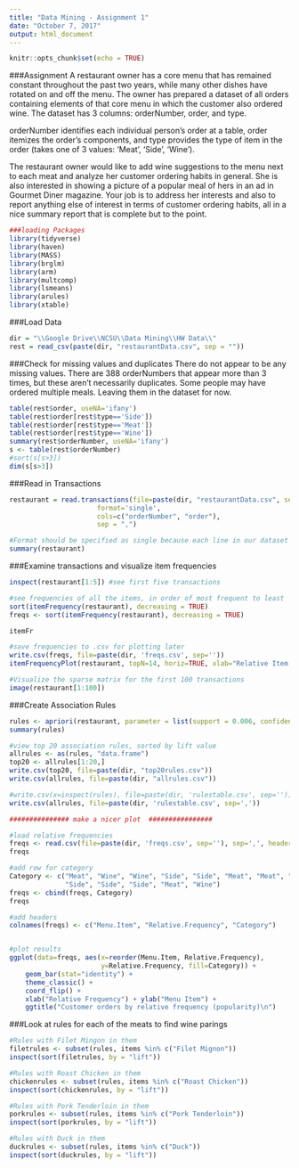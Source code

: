 ---
title: "Data Mining - Assignment 1"
date: "October 7, 2017"
output: html_document
---

```{r setup, include=FALSE}
knitr::opts_chunk$set(echo = TRUE)
```

###Assignment
A restaurant owner has a core menu that has remained constant throughout the past two years, while many
other dishes have rotated on and off the menu. The owner has prepared a dataset of all orders containing
elements of that core menu in which the customer also ordered wine. The dataset has 3 columns: orderNumber, order, and type.

orderNumber identifies each individual person's order at a table, order itemizes the order's components, and type provides the type of item in the order (takes one of 3 values: 'Meat', 'Side', 'Wine').

The restaurant owner would like to add wine suggestions to the menu next to each meat and analyze her
customer ordering habits in general. She is also interested in showing a picture of a popular meal of hers in an ad in Gourmet Diner magazine. Your job is to address her interests and also to report anything else of interest in terms of customer ordering habits, all in a nice summary report that is complete but to the point.


```{r, include=F}
###loading Packages
library(tidyverse)
library(haven)
library(MASS)
library(brglm)
library(arm)
library(multcomp)
library(lsmeans)
library(arules)
library(xtable)
```

###Load Data
```{r}
dir = "\\Google Drive\\NCSU\\Data Mining\\HW Data\\"
rest = read_csv(paste(dir, "restaurantData.csv", sep = ""))
```

###Check for missing values and duplicates
There do not appear to be any missing values.
There are 388 orderNumbers that appear more than 3 times, but these aren't necessarily duplicates. Some people may have ordered multiple meals. Leaving them in the dataset for now.
```{r}
table(rest$order, useNA='ifany')
table(rest$order[rest$type=='Side'])
table(rest$order[rest$type=='Meat'])
table(rest$order[rest$type=='Wine'])
summary(rest$orderNumber, useNA='ifany')
s <- table(rest$orderNumber)
#sort(s[s>3])
dim(s[s>3])
```

###Read in Transactions
```{r, include=F}
restaurant = read.transactions(file=paste(dir, "restaurantData.csv", sep=""), 
                      format='single', 
                      cols=c("orderNumber", "order"),
                      sep = ",")

#Format should be specified as single because each line in our dataset corresponds to a single item and contains ids for the transaction and the item.
summary(restaurant)
```

###Examine transactions and visualize item frequencies
```{r}
inspect(restaurant[1:5]) #see first five transactions

#see frequencies of all the items, in order of most frequent to least
sort(itemFrequency(restaurant), decreasing = TRUE)
freqs <- sort(itemFrequency(restaurant), decreasing = TRUE)

itemFr

#save frequencies to .csv for plotting later
write.csv(freqs, file=paste(dir, 'freqs.csv', sep=''))
itemFrequencyPlot(restaurant, topN=14, horiz=TRUE, xlab="Relative Item Frequency")

#Visualize the sparse matrix for the first 100 transactions
image(restaurant[1:100])
```

###Create Association Rules 
```{r}
rules <- apriori(restaurant, parameter = list(support = 0.006, confidence = 0.25, minlen = 1))
summary(rules)

#view top 20 association rules, sorted by lift value
allrules <- as(rules, "data.frame")
top20 <- allrules[1:20,]
write.csv(top20, file=paste(dir, "top20rules.csv"))
write.csv(allrules, file=paste(dir, "allrules.csv"))

#write.csv(x=inspect(rules), file=paste(dir, 'rulestable.csv', sep=''))
write.csv(allrules, file=paste(dir, 'rulestable.csv', sep=','))

############### make a nicer plot  ################

#load relative frequencies
freqs <- read.csv(file=paste(dir, 'freqs.csv', sep=''), sep=',', header=T)
freqs

#add row for category
Category <- c("Meat", "Wine", "Wine", "Side", "Side", "Meat", "Meat", "Side", "Wine", 
              "Side", "Side", "Side", "Meat", "Wine")
freqs <- cbind(freqs, Category)
freqs

#add headers
colnames(freqs) <- c("Menu.Item", "Relative.Frequency", "Category")


#plot results
ggplot(data=freqs, aes(x=reorder(Menu.Item, Relative.Frequency), 
                       y=Relative.Frequency, fill=Category)) +
    geom_bar(stat="identity") + 
    theme_classic() + 
    coord_flip() +
    xlab("Relative Frequency") + ylab("Menu Item") +
    ggtitle("Customer orders by relative frequency (popularity)\n")

```

###Look at rules for each of the meats to find wine parings
```{r}

#Rules with Filet Mingon in them
filetrules <- subset(rules, items %in% c("Filet Mignon"))
inspect(sort(filetrules, by = "lift"))

#Rules with Roast Chicken in them
chickenrules <- subset(rules, items %in% c("Roast Chicken"))
inspect(sort(chickenrules, by = "lift"))

#Rules with Pork Tenderloin in them
porkrules <- subset(rules, items %in% c("Pork Tenderloin"))
inspect(sort(porkrules, by = "lift"))

#Rules with Duck in them
duckrules <- subset(rules, items %in% c("Duck"))
inspect(sort(duckrules, by = "lift"))
```
